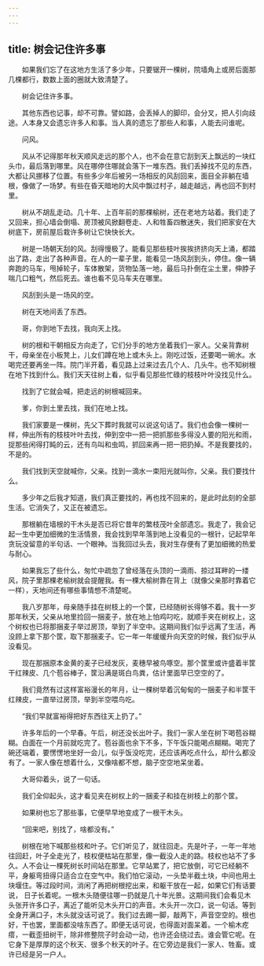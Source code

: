 ```yaml
---
---
---
```

title: 树会记住许多事
---




　　如果我们忘了在这地方生活了多少年，只要锯开一棵树，院墙角上或房后面那几棵都行，数数上面的圈就大致清楚了。

　　树会记住许多事。

　　其他东西也记事，却不可靠。譬如路，会丢掉人的脚印，会分叉，把人引向歧途。人本身又会遗忘许多人和事。当人真的遗忘了那些人和事，人能去问谁呢。

　　问风。

　　风从不记得那年秋天顺风走远的那个人，也不会在意它刮到天上飘远的一块红头巾，最后落到哪里。风在哪停住哪就会落下一堆东西。我们丢掉找不见的东西，大都让风挪移了位置。有些多少年后被另一场相反的风刮回来，面目全非躺在墙根，像做了一场梦。有些在昏天暗地的大风中飘过村子，越走越远，再也回不到村里。

　　树从不胡乱走动。几十年、上百年前的那棵榆树，还在老地方站着。我们走了又回来，担心墙会倒塌、房顶被风掀翻卷走、人和牲畜四散迷失，我们把家安在大树底下，房前屋后栽许多树让它快快长大。

　　树是一场朝天刮的风。刮得慢极了。能看见那些枝叶挨挨挤挤向天上涌，都踏出了路，走出了各种声音。在人的一辈子里，能看见一场风刮到头，停住。像一辆奔跑的马车，甩掉轮子，车体散架，货物坠落一地，最后马扑倒在尘土里，伸脖子喘几口粗气，然后死去。谁也看不见马车夫在哪里。

　　风刮到头是一场风的空。

　　树在天地间丢了东西。

　　哥，你到地下去找，我向天上找。

　　树的根和干朝相反方向走了，它们分手的地方坐着我们一家人。父亲背靠树干，母亲坐在小板凳上，儿女们蹲在地上或木头上。刚吃过饭，还要喝一碗水。水喝完还要再坐一阵。院门半开着，看见路上过来过去几个人、几头牛。也不知树根在地下找到什么。我们天天往树上看，似乎看见那些忙碌的枝枝叶叶没找见什么。

　　找到了它就会喊，把走远的树根喊回来。

　　爹，你到土里去找，我们在地上找。

　　我们家要是一棵树，先父下葬时我就可以说这句话了。我们也会像一棵树一样，伸出所有的枝枝叶叶去找，伸到空中一把一把抓那些多得没人要的阳光和雨，捉那些闲得打盹的云，还有鸟叫和虫鸣，抓回来再一把一把扔掉。不是我要找的，不是的。

　　我们找到天空就喊你，父亲。找到一滴水一束阳光就叫你，父亲。我们要找什么。

　　多少年之后我才知道，我们真正要找的，再也找不回来的，是此时此刻的全部生活。它消失了，又正在被遗忘。

　　那根躺在墙根的干木头是否已将它昔年的繁枝茂叶全部遗忘。我走了，我会记起一生中更加细微的生活情景，我会找到早年落到地上没看见的一根针，记起早年贪玩没留意的半句话、一个眼神。当我回过头去，我对生存便有了更加细微的热爱与耐心。

　　如果我忘了些什么，匆忙中疏忽了曾经落在头顶的一滴雨、掠过耳畔的一缕风，院子里那棵老榆树就会提醒我。有一棵大榆树靠在背上（就像父亲那时靠着它一样），天地间还有哪些事情想不清楚呢。

　　我八岁那年，母亲随手挂在树枝上的一个筐，已经随树长得够不着。我十一岁那年秋天，父亲从地里捡回一捆麦子，放在地上怕鸡叼吃，就顺手夹在树权上，这个树权也已将那捆麦子举过房顶，举到了半空中。这期间我们似乎远离了生活，再没顾上拿下那个筐，取下那捆麦子。它一年一年缓缓升向天空的时候，我们似乎从没看见。

　　现在那捆原本金黄的麦子已经发灰，麦穗早被鸟啄空。那个筐里或许盛着半筐干红辣皮、几个苞谷棒子，筐沿满是斑白鸟粪，估计里面早已空空的了。

　　我们竟然有过这样富裕漫长的年月，让一棵树举着沉甸甸的一捆麦子和半筐干红辣皮，一直举过房顶，举到半空喂鸟吃。

　　“我们早就富裕得把好东西往天上扔了。”

　　许多年后的一个早春。午后，树还没长出叶子。我们一家人坐在树下喝苞谷糊糊。白面在一个月前就吃完了。苞谷面也余下不多，下午饭只能喝点糊糊。喝完了碗还端着，要愣愣地坐好一会儿，似乎饭没吃完，还应该再吃点什么，却什么都没有了。一家人像在想着什么，又像啥都不想，脑子空空地呆坐着。

　　大哥仰着头，说了一句话。

　　我们全仰起头，这才看见夹在树权上的一捆麦子和挂在树枝上的那个筐。

　　如果树也忘了那些事，它便早早地变成了一根干木头。

　　“回来吧，别找了，啥都没有。”

　　树根在地下喊那些枝和叶子。它们听见了，就往回走。先是叶子，一年一年地往回赶，叶子全走光了，枝权便枯站在那里，像一截没人走的路。枝权也站不了多久。人不会让一棵死树长时间站在那里。它早站累了，把它放倒，可它已经躺不平，身躯弯扭得只适合立在空气中。我们怕它滚动，一头垫半截土块，中间也用土块堰住。等过段时间，消闲了再把树根挖出来，和躯干放在一起，如果它们有话要说， 日子长着呢。一根木头随便往哪一扔就是几十年光景。这期间我们会看见木头张开许多口子，离近了能听见木头开口的声音。木头开一次口，说一句话。等到全身开满口子，木头就没话可说了。我们过去踢一脚，敲两下，声音空空的。根也好，干也罢，里面都没啥东西了。即便无话可说，也得面对面呆着。一个榆木疙瘩，一截歪扭树干，除非修整院子时会动一动，也许还会绕过去。谁会管它呢。在它身下是厚厚的这个秋天、很多个秋天的叶子。在它旁边是我们一家人、牲畜。或许已经是另一户人。